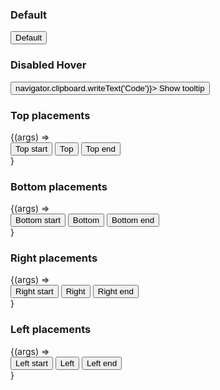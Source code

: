 

<Meta title="React Components/Tooltip" component={IcTooltip} />

<Description markdown={readme} />

### Default

<Canvas>
  <Story name="Default">
    <IcTooltip
      label="This is a description of the button"
      target="test-button-default"
      >
      <button aria-describedby="ic-tooltip-test-button-default" id="test-button-default">
        Default
      </button>
    </IcTooltip>
  </Story>
</Canvas>

### Disabled Hover

<Canvas>
  <Story name="Disabled Hover">
    <IcTooltip
      label="This shows 'Code' has been copied"
      target="test-button-disable-hover"
      disableHover
      >
      <button aria-describedby="ic-tooltip-test-button-disable-hover" id="test-button-disable-hover" onClick={() => navigator.clipboard.writeText('Code')}>
        Show tooltip
      </button>
    </IcTooltip>
  </Story>
</Canvas>

### Top placements

<Canvas>
  <Story name="Top placements">
    {(args) =>
      <div style={{"margin": "40px"}}>
        <IcTooltip
          placement="top-start"
          label="This is a description of the button"
          target="test-button-top-start"
        >
          <button
          id="test-button-top-start" 
          aria-describedby="ic-tooltip-test-button-top-start">
            Top start
          </button>
        </IcTooltip>
        <IcTooltip
          placement="top"
          label="This is a description of the button"
          target="test-button-top"
        >
          <button 
          id="test-button-top"
          aria-describedby="ic-tooltip-test-button-top">
            Top
          </button>
        </IcTooltip>
        <IcTooltip
          placement="top-end"
          label="This is a description of the button"
          target="test-button-top-end"
        >
          <button 
          id="test-button-top-end"
          aria-describedby="ic-tooltip-test-button">
            Top end
          </button>
        </IcTooltip>
      </div>
    }
  </Story>
</Canvas>

### Bottom placements

<Canvas>
  <Story name="Bottom placements">
    {(args) =>
      <div style={{"margin": "40px"}}>
        <IcTooltip
          placement="bottom-start"
          label="This is a description of the button"
          target="test-button-bottom-start"
        >
          <button 
          id="test-button-bottom-start"
          aria-describedby="ic-tooltip-test-button-bottom-start">
            Bottom start
          </button>
        </IcTooltip>
        <IcTooltip
          placement="bottom"
          label="This is a description of the button"
          target="test-button-bottom"
        >
          <button 
          id="test-button-bottom"
          aria-describedby="ic-tooltip-test-button-bottom">
            Bottom
          </button>
        </IcTooltip>
        <IcTooltip
          placement="bottom-end"
          label="This is a description of the button"
          target="test-button-bottom-end"
        >
          <button
          id="test-button-bottom-end" aria-describedby="ic-tooltip-test-button-bottom-end">
          Bottom end
          </button>
        </IcTooltip>
      </div>
    }
  </Story>
</Canvas>

### Right placements

<Canvas>
  <Story name="Right placements">
    {(args) =>
      <div style={{"margin": "40px"}}>
        <IcTooltip
          placement="right-start"
          label="This is a description of the button"
          target="test-button-right-start"
        >
          <button 
          id="test-button-right-start"
          aria-describedby="ic-tooltip-test-button-right-start">
          Right start
          </button>
        </IcTooltip>
        <IcTooltip
          placement="right"
          label="This is a description of the button"
          target="test-button-right"
        >
          <button 
          id="test-button-right"
          aria-describedby="ic-tooltip-test-button-right">
          Right
          </button>
        </IcTooltip>
        <IcTooltip
          placement="right-end"
          label="This is a description of the button"
          target="test-button-right-end"
        >
          <button 
          id="test-button-right-end"
          aria-describedby="ic-tooltip-test-button-right-end">
            Right end
          </button>
        </IcTooltip>
      </div>
    }
  </Story>
</Canvas>

### Left placements

<Canvas>
  <Story name="Left placements">
    {(args) =>
      <div style={{"marginLeft": "40px"}}>
        <IcTooltip
          placement="left-start"
          label="This is a description of the button"
          target="test-button-left-start"
        >
          <button 
          id="test-button-left-start"
          aria-describedby="ic-tooltip-test-button-left-start">
          Left start
          </button>
        </IcTooltip>
        <IcTooltip
          placement="left"
          label="This is a description of the button"
          target="test-button-left"
        >
          <button 
          id="test-button-left" aria-describedby="ic-tooltip-test-button-left">
            Left
          </button>
        </IcTooltip>
        <IcTooltip
          placement="left-end"
          label="This is a description of the button"
          target="test-button-left-end"
        >
          <button
          id="test-button-left-end" aria-describedby="ic-tooltip-ic-tooltip-test-button">
          Left end
          </button>
        </IcTooltip>
      </div>
    }
  </Story>
</Canvas>




